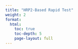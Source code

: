 ```yaml
---
title: "HRP2-Based Rapid Test"
weight: 2
format: 
  html:
    toc: true
    toc-depth: 5
    page-layout: full
---
```

